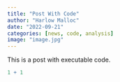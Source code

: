 ```yaml
---
title: "Post With Code"
author: "Harlow Malloc"
date: "2022-09-21"
categories: [news, code, analysis]
image: "image.jpg"
---
```


This is a post with executable code.

```r
1 + 1
```
